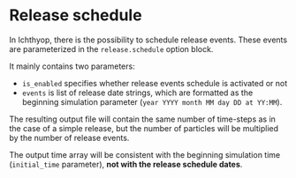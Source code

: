 # Release schedule

In Ichthyop, there is the possibility to schedule release events. These events are parameterized in the `release.schedule` option block.

It mainly contains two parameters:

- `is_enabled` specifies whether release events schedule is activated or not
- `events` is list of release date strings, which are formatted as the beginning simulation parameter (`year YYYY month MM day DD at YY:MM`).

The resulting output file will contain the same number of time-steps as in the case of a simple release, but the number of particles will be
multiplied by the number of release events.

:::{.callout-warning}
The output time array will be consistent with the beginning simulation time (`initial_time` parameter), **not with the release schedule dates**.
:::
